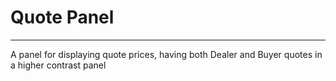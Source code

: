 
<Meta title='Financial/Quote Panel' component={QuotePanel} />

# Quote Panel
<hr />

A panel for displaying quote prices, having both Dealer and Buyer quotes in a higher contrast panel

<Preview withSource="open">
  <Story name="regular">
    <QuotePanel
        dealerName="Dealer two"
        dealerPayedValue={1.75}
        clientName="Client one"
        clientPayedValue={3}
      />
  </Story>
</Preview>

<Props of={QuotePanel} />
